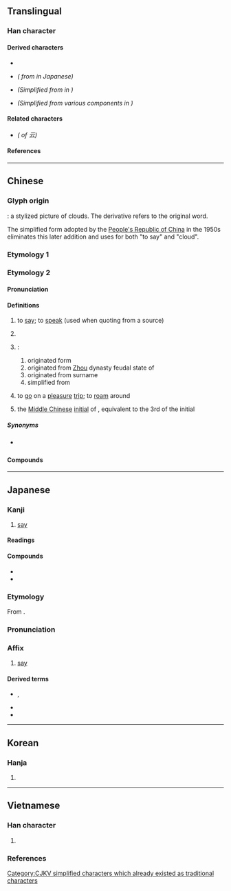{{also|雲}}
{{character info}}
==Translingual==
{{stroke order|type=animate}}

===Han character===
{{Han char|rn=7|rad=二|as=02|sn=4|four=10731|canj=MMI|ids=⿱二厶,⿱一𠫔}}

====Derived characters====
* {{l|mul|[[呍]], [[妘]], [[沄]], [[抎]], [[忶]], [[枟]], [[眃]], [[𥐯]], [[秐]], [[紜]]([[纭]]), [[耘]], [[耺]], [[夽]], [[侌]], [[芸]], [[凨]], [[囩]], [[雲]], [[藝]], [[䢵]], [[魂]], [[䲰]]([[𪉂]]), [[䰟]], [[兿]]}}
* {{l|mul|[[転]], [[伝]]}} ''({{w|Shinjitai|Simplified}} from {{l|mul|專}} in Japanese)''
* {{l|mul|[[沄]], [[叆]], [[叇]], [[昙]]}} ''(Simplified from {{l|mul|雲}} in {{w|traditional Chinese}})''
* {{l|mul|[[会]], [[尝]], [[层]], [[动]], [[运]], [[坛]], [[酝]]}} ''(Simplified from various components in {{w|traditional Chinese}})'' <!-- The components are ⿱一𭥴,曾,⿱𫩠旨,重,亶,軍,𥁕 -->

====Related characters====
* {{l|mul|[[雲]]}} ''({{w|Traditional Chinese|Traditional form}} of 云)''

====References====
{{Han ref|kx=0086.080|dkj=00254|dj=0178.010|hdz=10384.020|uh=4E91}}

----

==Chinese==

===Glyph origin===
{{Han etym}}
{{liushu|p}}: a stylized picture of clouds. The derivative {{m|zh|雲}} refers to the original word.

{{jiajie|雲|to say|sc=雨|scm=rain}}

The simplified form adopted by the [[People's Republic of China]] in the 1950s eliminates this later addition and uses {{lang|zh|云}} for both "to say" and "cloud".

===Etymology 1===
{{zh-see|雲}}

===Etymology 2===
{{zh-forms}}
{{zh-wp|zh:云 (消歧義)}}
{{rfe|zh}}

====Pronunciation====
{{zh-pron
|m=yún
|c=wan4
|h=pfs=yùn
|md=ùng
|mn=xm,qz,tw,jj,ph:ûn/zz:în
|w=3hhyn
|mc=y
|oc=y
|ma=y
|cat=n,pn
}}

====Definitions====
{{zh-hanzi}}

# {{lb|zh|literary}} to [[say]]; to [[speak]] (used when quoting from a source)
# {{non-gloss definition|A particle.}}
# {{surname|zh}}:
## originated form {{zh-l|妘}}
## originated from [[Zhou]] dynasty feudal state of {{zh-l|䢵}}
## originated from surname {{zh-l|牒云}}
## simplified from {{zh-l|*雲}}
# {{lb|zh|Quanzhou||Xiamen|&|Philippines|_|Hokkien}} to [[go]] on a [[pleasure]] [[trip]]; to [[roam]] around
# {{zh-div|母}} {{lb|zh|Chinese linguistics}} the [[Middle Chinese]] [[initial]] of {{ltc-l|云}}, equivalent to the 3rd {{zh-m|等}} of the initial {{ltc-l|喻}}

=====Synonyms=====
{{zh-dial|說}}
* {{sense|to go on a pleasure trip}} {{zh-l|漫遊}}

====Compounds====
{{zh-der|云云|云為|云乎|不知所云|人云亦云|但云|云爾|子曰詩云|云然|詩云子曰|胡云|云乎哉|云亡|云亭|云亭山人|云何|云喻|云已|云是|云板|云爾哉|云者|云耳|云胡|云若|云都赤|唱云|歲聿云暮|漫云|牒云|紛云|聲云|背云|胡云海嗙}}

----

==Japanese==

===Kanji===
{{ja-kanji|grade=|rs=二02}}

# [[say]]

====Readings====
{{ja-readings
|goon=うん
|kanon=うん
|kun=い-う<い-ふ
|nanori=おき, これ, とも, ひと
}}

====Compounds====
* {{ja-r|云%云|しか%じか}}
* {{ja-r|云%々|うん%ぬん}}

===Etymology===
{{ja-kanjitab|うん|yomi=on}}
From {{der|ja|ltc|sort=うん|-}} {{ltc-l|云}}.

===Pronunciation===
{{ja-pron|うん|y=on}}

===Affix===
{{ja-pos|affix|うん}}

# [[say]]

====Derived terms====
{{der-top}}
* {{ja-r|云%云|うん%ぬん|rom=-}}, {{ja-r|云%々|うん%ぬん}}
* {{ja-r|云%為|うん%い}}
* {{ja-r|云%爾|うん%じ}}
{{der-bottom}}

----

==Korean==

===Hanja===
{{ko-hanja|운}}

# {{rfdef|ko|sort=二02}}

----

==Vietnamese==

===Han character===
{{vi-readings|rs=二02
|hanviet=vân-tdcndg;tdcntd;gdhn;genibrel
|phienthiet=于分 vu phân
|nom=vân-tdcndg;tdcntd;taberd
}}

# {{han tu form of|vân|to [[say]]; to [[speak]]}}

===References===
<references/>

[[Category:CJKV simplified characters which already existed as traditional characters]]